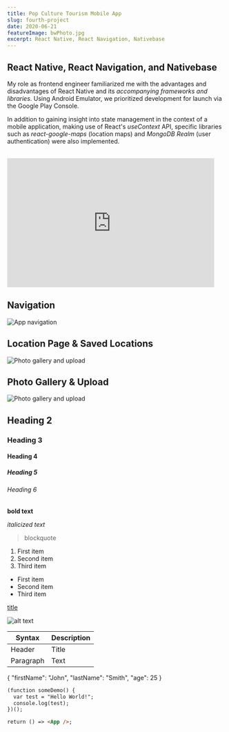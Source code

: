 ```yaml
---
title: Pop Culture Tourism Mobile App
slug: fourth-project
date: 2020-06-21
featureImage: bwPhoto.jpg
excerpt: React Native, React Navigation, Nativebase
---
```


## React Native, React Navigation, and Nativebase
My role as frontend engineer familiarized me with the advantages and disadvantages of React Native and its *accompanying frameworks and libraries*. Using Android Emulator, we prioritized development for launch via the Google Play Console.

In addition to gaining insight into state management in the context of a mobile application, making use of React's *useContext* API, specific libraries such as *react-google-maps* (location maps) and *MongoDB Realm* (user authentication) were also implemented.<br/>
&nbsp;
<iframe src="https://docs.google.com/presentation/d/e/2PACX-1vR4dwQ64s_41wxufSofEDd6yeuaE5tsFBpXPAFi2kKhtwClJCd2byiBT5OtlyZTi6tGlEnv5ukF5n9o/embed?start=false&loop=false&delayms=3000" frameborder="0" width="480" height="299" allowfullscreen="true" mozallowfullscreen="true" webkitallowfullscreen="true"></iframe>

## Navigation
![App navigation](app_navigation.png)

## Location Page & Saved Locations
![Photo gallery and upload](saved_location.png)

## Photo Gallery & Upload
![Photo gallery and upload](gallery_and_upload.png)

## Heading 2

### Heading 3

#### Heading 4

##### Heading 5

###### Heading 6

 **bold text**

*italicized text*

> blockquote

1. First item
2. Second item
3. Third item

- First item
- Second item
- Third item

[title](https://www.example.com)

![alt text](image.jpg)

| Syntax | Description |
| ----------- | ----------- |
| Header | Title |
| Paragraph | Text |

{
  "firstName": "John",
  "lastName": "Smith",
  "age": 25
}

```html
(function someDemo() {
  var test = "Hello World!";
  console.log(test);
})();

return () => <App />;

```